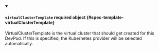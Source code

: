 


<details className="config-field" data-expandable="true" open>
<summary>

#### `virtualClusterTemplate` <span className="config-field-required" data-required="false">required</span> <span className="config-field-type">object</span> <span className="config-field-default"></span> <span className="config-field-enum"></span> {#spec-template-virtualClusterTemplate}

VirtualClusterTemplate is the virtual cluster that should get created for this DevPod. If this is specified, the
Kubernetes provider will be selected automatically.

</summary>

<PartialVirtualClusterTemplatereference />


</details>
